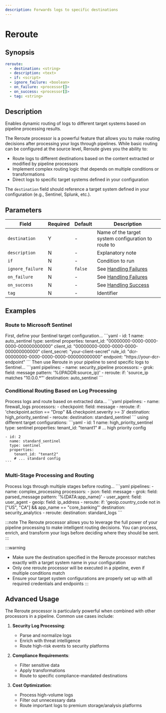 ```yaml
---
description: Forwards logs to specific destinations
---
```


# Reroute

## Synopsis

```yaml {2}
reroute:
  - destination: <string>
  - description: <text>
  - if: <script>
  - ignore_failure: <boolean>
  - on_failure: <processor[]>
  - on_success: <processor[]>
  - tag: <string>
```

## Description

Enables dynamic routing of logs to different target systems based on pipeline processing results.

The Reroute processor is a powerful feature that allows you to make routing decisions after processing your logs through pipelines. While basic routing can be configured at the source level, Reroute gives you the ability to:

- Route logs to different destinations based on the content extracted or modified by pipeline processors
- Implement complex routing logic that depends on multiple conditions or transformations
- Direct logs to specific target systems defined in your configuration

The `destination` field should reference a target system defined in your configuration (e.g., Sentinel, Splunk, etc.).

## Parameters

|Field|Required|Default|Description|
|---|---|---|---|
|`destination`|Y|-|Name of the target system configuration to route to|
|`description`|N|-|Explanatory note|
|`if`|N|-|Condition to run|
|`ignore_failure`|N|`false`|See [Handling Failures](../handling-failures.mdx)|
|`on_failure`|N|-|See [Handling Failures](../handling-failures.mdx)|
|`on_success`|N|-|See [Handling Success](../handling-success.mdx)|
|`tag`|N|-|Identifier|

## Examples

### Route to Microsoft Sentinel

<ExampleGrid>
  <CommentCol>
    First, define your Sentinel target configuration...
  </CommentCol>
  <CodeCol>
    ```yaml
    - id: 1
      name: auto_sentinel
      type: sentinel
      properties:
        tenant_id: "00000000-0000-0000-0000-000000000000"
        client_id: "00000000-0000-0000-0000-000000000000"
        client_secret: "your-client-secret"
        rule_id: "dcr-00000000-0000-0000-0000-000000000000"
        endpoint: "https://your-dcr-endpoint"
    ```
  </CodeCol>
  
  <CommentCol>
    Then use Reroute in your pipeline to send specific logs to Sentinel...
  </CommentCol>
  <CodeCol>
    ```yaml
    pipelines:
      - name: security_pipeline
        processors:
          - grok:
              field: message
              pattern: '%{IPADDR:source_ip}'
          - reroute:
              if: 'source_ip matches "10.0.0.*"'
              destination: auto_sentinel
    ```
  </CodeCol>
</ExampleGrid>

### Conditional Routing Based on Log Processing

<ExampleGrid>
  <CommentCol>
    Process logs and route based on extracted data...
  </CommentCol>
  <CodeCol>
    ```yaml
    pipelines:
      - name: firewall_logs
        processors:
          - checkpoint:
              field: message
          - reroute:
              if: 'checkpoint.action == "Drop" && checkpoint.severity >= 3'
              destination: high_priority_sentinel
          - reroute:
              destination: standard_sentinel
    ```
  </CodeCol>
  <CommentCol>
    using different target configurations:
  </CommentCol>
  <CodeCol>
    ```yaml
    - id: 1
      name: high_priority_sentinel
      type: sentinel
      properties:
        tenant_id: "tenant1"
        # ... high priority config
        
    - id: 2
      name: standard_sentinel
      type: sentinel
      properties:
        tenant_id: "tenant2"
        # ... standard config
    ```
  </CodeCol>
</ExampleGrid>

### Multi-Stage Processing and Routing

<ExampleGrid>
  <CommentCol>
    Process logs through multiple stages before routing...
  </CommentCol>
  <CodeCol>
    ```yaml
    pipelines:
      - name: complex_processing
        processors:
          - json:
              field: message
          - grok:
              field: parsed_message
              pattern: '%{DATA:app_name}'
          - user_agent:
              field: user_agent
          - geoip:
              field: ip_address
          - reroute:
              if: 'geoip.country_code not in ["US", "CA"] && app_name == "core_banking"'
              destination: security_analytics
          - reroute:
              destination: standard_logs
    ```
  </CodeCol>
</ExampleGrid>

:::note
The Reroute processor allows you to leverage the full power of your pipeline processing to make intelligent routing decisions. You can process, enrich, and transform your logs before deciding where they should be sent.
:::

:::warning
- Make sure the destination specified in the Reroute processor matches exactly with a target system name in your configuration
- Only one reroute processor will be executed in a pipeline, even if multiple conditions match
- Ensure your target system configurations are properly set up with all required credentials and endpoints
:::

## Advanced Usage

The Reroute processor is particularly powerful when combined with other processors in a pipeline. Common use cases include:

1. **Security Log Processing**:
   - Parse and normalize logs
   - Enrich with threat intelligence
   - Route high-risk events to security platforms

2. **Compliance Requirements**:
   - Filter sensitive data
   - Apply transformations
   - Route to specific compliance-mandated destinations

3. **Cost Optimization**:
   - Process high-volume logs
   - Filter out unnecessary data
   - Route important logs to premium storage/analysis platforms